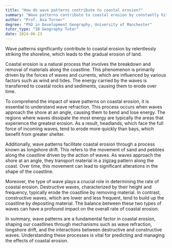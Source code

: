 ```yaml
---
title: "How do wave patterns contribute to coastal erosion?"
summary: "Wave patterns contribute to coastal erosion by constantly hitting the shoreline, causing the gradual wearing away of land."
author: "Prof. Ava Turner"
degree: "PhD in Development Geography, University of Manchester"
tutor_type: "IB Geography Tutor"
date: 2024-06-23
---
```


Wave patterns significantly contribute to coastal erosion by relentlessly striking the shoreline, which leads to the gradual erosion of land.

Coastal erosion is a natural process that involves the breakdown and removal of materials along the coastline. This phenomenon is primarily driven by the forces of waves and currents, which are influenced by various factors such as wind and tides. The energy carried by the waves is transferred to coastal rocks and sediments, causing them to erode over time.

To comprehend the impact of wave patterns on coastal erosion, it is essential to understand wave refraction. This process occurs when waves approach the shore at an angle, causing them to bend and lose energy. The regions where waves dissipate the most energy are typically the areas that experience the greatest erosion. As a result, headlands, which face the full force of incoming waves, tend to erode more quickly than bays, which benefit from greater shelter.

Additionally, wave patterns facilitate coastal erosion through a process known as longshore drift. This refers to the movement of sand and pebbles along the coastline driven by the action of waves. As waves approach the shore at an angle, they transport material in a zigzag pattern along the coast. Over time, this movement can lead to significant alterations in the shape of the coastline.

Moreover, the type of wave plays a crucial role in determining the rate of coastal erosion. Destructive waves, characterized by their height and frequency, typically erode the coastline by removing material. In contrast, constructive waves, which are lower and less frequent, tend to build up the coastline by depositing material. The balance between these two types of waves can have a profound impact on the overall rate of coastal erosion.

In summary, wave patterns are a fundamental factor in coastal erosion, shaping our coastlines through mechanisms such as wave refraction, longshore drift, and the interactions between destructive and constructive waves. Understanding these processes is vital for predicting and managing the effects of coastal erosion.
    
